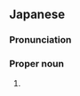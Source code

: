 ==Japanese==
{{ja-kanjitab|ふじ|とう|yomi=y}}

===Pronunciation===
{{ja-pron|ふじとう|y=y}}

===Proper noun===
{{ja-pos|proper|ふじとう}}

# {{surname|lang=ja}}